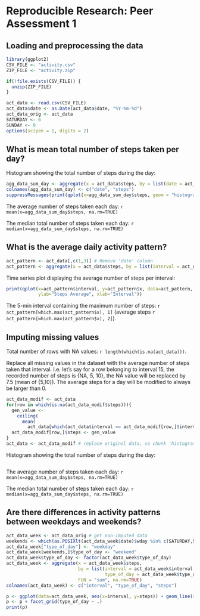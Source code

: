 # Reproducible Research: Peer Assessment 1

## Loading and preprocessing the data

```r
library(ggplot2)
CSV_FILE <- "activity.csv"
ZIP_FILE <- "activity.zip"

if(!file.exists(CSV_FILE)) {
  unzip(ZIP_FILE)
}

act_data <- read.csv(CSV_FILE)
act_data$date <- as.Date(act_data$date, "%Y-%m-%d")
act_data_orig <- act_data
SATURDAY <- 6
SUNDAY <- 0
options(scipen = 1, digits = 2)
```

## What is mean total number of steps taken per day?

Histogram showing the total number of steps during the day:

``` r
agg_data_sum_day <- aggregate(x = act_data$steps, by = list(date = act_data$date), FUN = "sum", na.rm=TRUE)
colnames(agg_data_sum_day) <- c("date", "steps")
suppressMessages(print(qplot(x=agg_data_sum_day$steps, geom = "histogram", xlab="Total no. of steps", ylab="Frequency")))
```

The average number of steps taken each day: `r mean(x=agg_data_sum_day$steps, na.rm=TRUE)`

The median total number of steps taken each day: `r median(x=agg_data_sum_day$steps, na.rm=TRUE)`

## What is the average daily activity pattern?

``` r
act_pattern <- act_data[,c(1,3)] # Remove 'date' column
act_pattern <- aggregate(x = act_data$steps, by = list(interval = act_data$interval), FUN = "mean", na.rm=TRUE)
```

Time series plot displaying the average number of steps per interval:

``` r
print(qplot(x=act_pattern$interval, y=act_pattern$x, data=act_pattern, geom="line",
            ylab="Steps Average", xlab="Interval"))
```

The 5-min interval containing the maximum number of steps: `r act_pattern[which.max(act_pattern$x), 1]` (average steps `r act_pattern[which.max(act_pattern$x), 2]`).

## Imputing missing values

Total number of rows with NA values: `r length(which(is.na(act_data))) `.

Replace all missing values in the dataset with the average number of steps taken that interval. I.e. let's say for a row belonging to interval 15, the recorded number of steps is {NA, 5, 10}, the NA value will be replaced by 7.5 (mean of {5,10}). The average steps for a day will be modified to always be larger than 0.

``` r
act_data_modif <- act_data
for(row in which(is.na(act_data_modif$steps))){
  gen_value <- 
    ceiling(
      mean(
        act_data[which(act_data$interval == act_data_modif[row,]$interval),]$steps, na.rm=TRUE)) + 1
  act_data_modif[row,]$steps <- gen_value 
}
act_data <- act_data_modif # replace original data, so chunk 'histogram_total_steps' can be re-used below
```

Histogram showing the total number of steps during the day:

``` r
```

The average number of steps taken each day: `r mean(x=agg_data_sum_day$steps, na.rm=TRUE)`

The median total number of steps taken each day: `r median(x=agg_data_sum_day$steps, na.rm=TRUE)`

## Are there differences in activity patterns between weekdays and weekends?

``` r
act_data_week <- act_data_orig # get non-imputed data
weekends <- which(as.POSIXlt(act_data_week$date)$wday %in% c(SATURDAY,SUNDAY))
act_data_week["type_of_day"] <- "weekday"
act_data_week[weekends,]$type_of_day <- "weekend"
act_data_week$type_of_day <- factor(act_data_week$type_of_day)
act_data_week <- aggregate(x = act_data_week$steps,
                           by = list(interval = act_data_week$interval, 
                                     type_of_day = act_data_week$type_of_day),
                           FUN = "sum", na.rm=TRUE)
colnames(act_data_week) <- c("interval", "type_of_day", "steps")
```

``` r
p <- ggplot(data=act_data_week, aes(x=interval, y=steps)) + geom_line(shape=1)
p <- p + facet_grid(type_of_day ~ .)
print(p)
```
